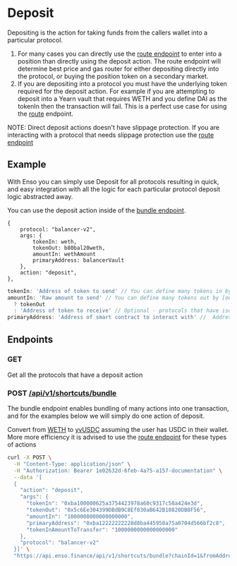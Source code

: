 # Deposit

Depositing is the action for taking funds from the callers wallet into a particular protocol.

1. For many cases you can directly use the [route endpoint](./route.md) to enter into a position than directly using the deposit action. The route endpoint will determine best price and gas router for either depositing directly into the protocol, or buying the position token on a secondary market.
2. If you are depositing into a protocol you must have the underlying token required for the deposit action. For example if you are attempting to deposit into a Yearn vault that requires WETH and you define DAI as the tokenIn then the transaction will fail. This is a perfect use case for using the [route](./route.md) endpoint.

NOTE: Direct deposit actions doesn't have slippage protection. If you are interacting with a protocol that needs slippage protection use the [route endpoint](./route.md)

## Example

With Enso you can simply use Deposit for all protocols resulting in quick, and easy integration with all the logic for each particular protocol deposit logic abstracted away.

You can use the deposit action inside of the [bundle endpoint](../api-reference/bundle).

```
{
    protocol: "balancer-v2",
    args: {
        tokenIn: weth,
        tokenOut: b80bal20weth,
        amountIn: wethAmount
        primaryAddress: balancerVault
    },
    action: "deposit",
},
```

```javascript
tokenIn: 'Address of token to send' // You can define many tokens in by [inToken1, inToken2]
amountIn: 'Raw amount to send' // You can define many tokens out by [outToken1, outToken2]
  ? tokenOut
  : 'Address of token to receive' // Optional - protocols that have isolated contracts per each deposit(for example Yearn), then you do not need to define tokenOut.  For protocols that have a shared contract for all of their vaults/deposits such as balancer and univ4 then you should define tokenOut
primaryAddress: 'Address of smart contract to interact with' //  Address of smart contract to interact with e.g. Balancer Vault
```

## Endpoints

### GET

Get all the protocols that have a deposit action

### POST [/api/v1/shortcuts/bundle](https://api.enso.finance/api#/shortcuts/BundleController_bundleShortcutTransaction)

The bundle endpoint enables bundling of many actions into one transaction, and for the examples below we will simply do one action of deposit.

Convert from [WETH](https://etherscan.io/address/0xA0b86991c6218b36c1d19D4a2e9Eb0cE3606eB48) to [yvUSDC](https://etherscan.io/address/0x5c6Ee304399DBdB9C8Ef030aB642B10820DB8F56) assuming the user has USDC in their wallet. More more efficiency it is advised to use the [route endpoint](./route.md) for these types of actions

```bash copy
curl -X POST \
  -H "Content-Type: application/json" \
  -H "Authorization: Bearer 1e02632d-6feb-4a75-a157-documentation" \
  --data '[
  {
    "action": "deposit",
    "args": {
      "tokenIn": "0xba100000625a3754423978a60c9317c58a424e3d",
      "tokenOut": "0x5c6Ee304399DBdB9C8Ef030aB642B10820DB8F56",
      "amountIn": "1000000000000000000",
      "primaryAddress": "0xba12222222228d8ba445958a75a0704d566bf2c8",
      "tokenInAmountToTransfer": "1000000000000000000"
    },
    "protocol": "balancer-v2"
  }]' \
  "https://api.enso.finance/api/v1/shortcuts/bundle?chainId=1&fromAddress=0xd8da6bf26964af9d7eed9e03e53415d37aa96045"
```
